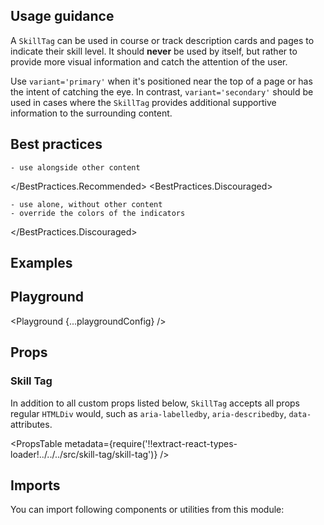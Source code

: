 


<Layout title="Skill Tag" description="A small visual label used to show the skill level of a course or track.">

## Usage guidance

A `SkillTag` can be used in course or track description cards and pages to indicate their skill level. It should **never** be used by itself, but rather to provide more visual information and catch the attention of the user.

Use `variant='primary'` when it's positioned near the top of a page or has the intent of catching the eye. In contrast, `variant='secondary'` should be used in cases where the `SkillTag` provides additional supportive information to the surrounding content.

## Best practices

<BestPractices>
  <BestPractices.Recommended>

    - use alongside other content

  </BestPractices.Recommended>
  <BestPractices.Discouraged>

    - use alone, without other content
    - override the colors of the indicators

  </BestPractices.Discouraged>
</BestPractices>

## Examples

<Example title="Basic" path="skill-tag/basic-usage">
  <BasicUsage />
</Example>

<Example title="Variants" path="skill-tag/variants">
  <Variants />
</Example>

<Example title="Levels" path="skill-tag/levels">
  <Levels />
</Example>

<Example title="Inverted" path="skill-tag/inverted" darkPreview>
  <Inverted />
</Example>

## Playground

<Playground {...playgroundConfig} />

## Props

### Skill Tag

In addition to all custom props listed below, `SkillTag` accepts all props regular `HTMLDiv` would, such as `aria-labelledby`, `aria-describedby`, `data-` attributes.

<PropsTable
  metadata={require('!!extract-react-types-loader!../../../src/skill-tag/skill-tag')}
/>

## Imports

You can import following components or utilities from this module:

<Imports module={SkillTagExports} path="@datacamp/waffles/skill-tag" />

</Layout>
